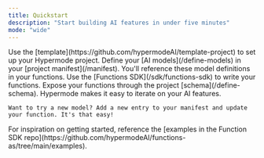 ```yaml
---
title: Quickstart
description: "Start building AI features in under five minutes"
mode: "wide"
---
```


<Steps>
  <Step title="Clone the Template Project">
    Use the [template](https://github.com/hypermodeAI/template-project) to set up your Hypermode project.
  </Step>
  <Step title="Set Up Your Manifest">
    Define your [AI models](/define-models) in your [project manifest](/manifest). You'll reference these model definitions in your functions.
  </Step>
  <Step title="Write Your Functions">
    Use the [Functions SDK](/sdk/functions-sdk) to write your functions. Expose your functions through the project [schema](/define-schema).
  </Step>
  <Step title="Iterate">
    Hypermode makes it easy to iterate on your AI features.

    Want to try a new model? Add a new entry to your manifest and update your function. It's that easy!

  </Step>
</Steps>

<Tip>
  For inspiration on getting started, reference the [examples in the Function
  SDK repo](https://github.com/hypermodeAI/functions-as/tree/main/examples).
</Tip>
